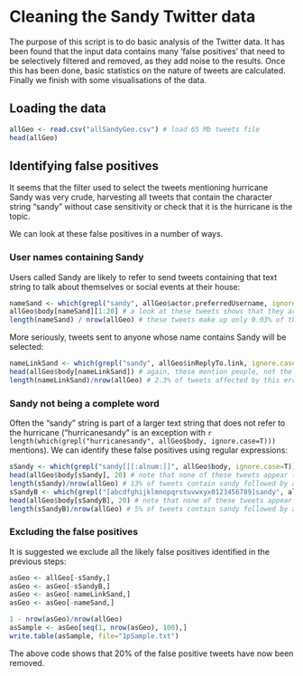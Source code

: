 Cleaning the Sandy Twitter data
================================

The purpose of this script is to do basic analysis of the Twitter data. 
It has been found that the input data contains many 'false positives' that 
need to be selectively filtered and removed, as they add noise to the results. 
Once this has been done, basic statistics on the nature of tweets are calculated.
Finally we finish with some visualisations of the data.

## Loading the data

```r
allGeo <- read.csv("allSandyGeo.csv") # load 65 Mb tweets file
head(allGeo)
```

## Identifying false positives

It seems that the filter used to select the tweets mentioning hurricane Sandy was 
very crude, harvesting all tweets that contain the character string "sandy" without 
case sensitivity or check that it is the hurricane is the topic. 

We can look at these false positives in a number of ways.

### User names containing Sandy

Users called Sandy are likely to refer to send tweets containing that text string 
to talk about themselves or social events at their house: 

```r
nameSand <- which(grepl("sandy", allGeo$actor.preferredUsername, ignore.case=T)) # all Tweeters with sandy in their name
allGeo$body[nameSand][1:20] # a look at these tweets shows that they are about people, not the hurricane
length(nameSand) / nrow(allGeo) # these tweets make up only 0.03% of the tweets
```

More seriously, tweets
sent to anyone whose name contains Sandy will be selected:
```r
nameLinkSand <- which(grepl("sandy", allGeo$inReplyTo.link, ignore.case=T)) # all tweets to sandys
head(allGeo$body[nameLinkSand]) # again, these mention people, not the hurricane
length(nameLinkSand)/nrow(allGeo) # 2.3% of tweets affected by this error
```

### Sandy not being a complete word

Often the "sandy" string is part of a larger text string that does not
refer to the hurricane ("hurricanesandy" is an exception with 
`r length(which(grepl("hurricanesandy", allGeo$body, ignore.case=T)))` mentions).
We can identify these false positives using regular expressions:

```r
sSandy <- which(grepl("sandy[[[:alnum:]]", allGeo$body, ignore.case=T))
head(allGeo$body[sSandy], 20) # note that none of these tweets appear to be directly related to the hurricane
length(sSandy)/nrow(allGeo) # 13% of tweets contain sandy followed by an alphanumeric character - unlikely to be the storm
sSandyB <- which(grepl("[abcdfghijklmnopqrstuvwxyx0123456789]sandy", allGeo$body, ignore.case=T)) # sandy tags with alphanumeric prefix excluding e 
head(allGeo$body[sSandyB], 20) # note that none of these tweets appear to be directly related to the hurricane
length(sSandyB)/nrow(allGeo) # 5% of tweets contain sandy followed by an alphanumeric character - unlikely to be the storm
```

### Excluding the false positives

It is suggested we exclude all the likely false positives identified in the previous steps:

```r
asGeo <- allGeo[-sSandy,]
asGeo <- asGeo[-sSandyB,]
asGeo <- asGeo[-nameLinkSand,]
asGeo <- asGeo[-nameSand,]

1 - nrow(asGeo)/nrow(allGeo)
asSample <- asGeo[seq(1, nrow(asGeo), 100),]
write.table(asSample, file="1pSample.txt")
```

The above code shows that 20% of the false positive tweets have now been removed.




